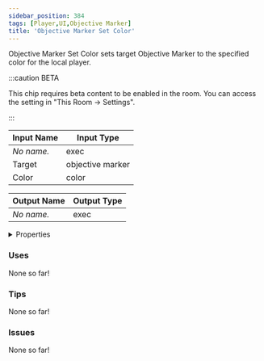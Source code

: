 ```yaml
---
sidebar_position: 384
tags: [Player,UI,Objective Marker]
title: 'Objective Marker Set Color'
---
```


Objective Marker Set Color sets target Objective Marker to the specified color for the local player.

:::caution BETA

This chip requires beta content to be enabled in the room. You can access the setting in "This Room -> Settings".

:::


<EsbSvg />

| Input Name | Input Type |
|-----------|-----------|
| *No name.* | exec |
| Target | objective marker |
| Color | color |

| Output Name | Output Type |
|-----------|-----------|
| *No name.* | exec |


<details>
  <summary>Properties</summary>
  <div>
    <div>
    <table>
      <thead>
        <tr>
          <th>Is beta required?</th>
          <th>✅</th>
        </tr>
        <tr>
          <th>Is this chip a trolling risk?</th>
          <th>❌</th>
        </tr>
        <tr>
          <th>Is this chip a role assignment risk?</th>
          <th>❌</th>
        </tr>
        <tr>
          <th>Chip UUID</th>
          <th>9b701044-a1dc-4d74-830e-f0843b0c7056</th>
        </tr>
      </thead>
    </table>
    </div>
  </div>
</details>

### Uses

None so far!

### Tips

None so far!

### Issues

None so far!